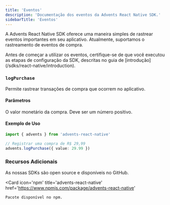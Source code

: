 ```yaml
---
title: 'Eventos'
description: 'Documentação dos eventos da Advents React Native SDK.'
sidebarTitle: 'Eventos'
---
```


A Advents React Native SDK oferece uma maneira simples de rastrear eventos importantes em seu aplicativo. Atualmente, suportamos o rastreamento de eventos de compra.

<Note>
  Antes de começar a utilizar os eventos, certifique-se de que você executou as etapas de
  configuração da SDK, descritas no guia de [introdução](/sdks/react-native/introduction).
</Note>

### `logPurchase`

Permite rastrear transações de compra que ocorrem no aplicativo.

#### Parâmetros

<ParamField path='value' type='number' required>
  O valor monetário da compra. Deve ser um número positivo.
</ParamField>

#### Exemplo de Uso

```typescript
import { advents } from 'advents-react-native'

// Registrar uma compra de R$ 29,99
advents.logPurchase({ value: 29.99 })
```

### Recursos Adicionais

<CardGroup cols={2}>
  <Card
    icon='github'
    title='advents-react-native'
    href='https://github.com/advents-io/advents-react-native'
  >
    As nossas SDKs são open source e disponíveis no GitHub.
  </Card>

  <Card
    icon='npm'
    title='advents-react-native'
    href='https://www.npmjs.com/package/advents-react-native'
  >
    Pacote disponível no npm.
  </Card>
</CardGroup>
